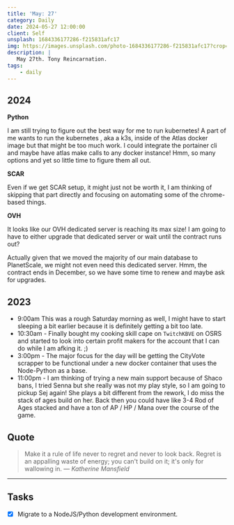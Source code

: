 ```yaml
---
title: 'May: 27'
category: Daily
date: 2024-05-27 12:00:00
client: Self
unsplash: 1684336177286-f215831afc17
img: https://images.unsplash.com/photo-1684336177286-f215831afc17?crop=entropy&cs=srgb&fm=jpg&ixid=MnwzNjM5Nzd8MHwxfHJhbmRvbXx8fHx8fHx8fDE2ODE3NDg2ODY&ixlib=rb-4.0.3&q=85
description: |
   May 27th. Tony Reincarnation.
tags:
    - daily
---
```


## 2024

**Python**

I am still trying to figure out the best way for me to run kubernetes!
A part of me wants to run the kubernetes , aka a k3s, inside of the Atlas docker image but that might be too much work.
I could integrate the portainer cli and maybe have atlas make calls to any docker instance! Hmm, so many options and yet so little time to figure them all out.


**SCAR**

Even if we get SCAR setup, it might just not be worth it, I am thinking of skipping that part directly and focusing on automating some of the chrome-based things.

**OVH**

It looks like our OVH dedicated server is reaching its max size!
I am going to have to either upgrade that dedicated server or wait until the contract runs out?

Actually given that we moved the majority of our main database to PlanetScale, we might not even need this dedicated server.
Hmm, the contract ends in December, so we have some time to renew and maybe ask for upgrades.

## 2023

- 9:00am This was a rough Saturday morning as well, I might have to start sleeping a bit earlier because it is definitely getting a bit too late.
- 10:30am - Finally bought my cooking skill cape on `TwitchKBVE` on OSRS and started to look into certain profit makers for the account that I can do while I am afking it. ;)
- 3:00pm - The major focus for the day will be getting the CityVote scrapper to be functional under a new docker container that uses the Node-Python as a base.
- 11:00pm - I am thinking of trying a new main support because of Shaco bans, I tried Senna but she really was not my play style, so I am going to pickup Sej again! She plays a bit different from the rework, I do miss the stack of ages build on her. Back then you could have like 3-4 Rod of Ages stacked and have a ton of AP / HP / Mana over the course of the game.

## Quote

> Make it a rule of life never to regret and never to look back. Regret is an appalling waste of energy; you can't build on it; it's only for wallowing in.
> — <cite>Katherine Mansfield</cite>

---

## Tasks

- [x] Migrate to a NodeJS/Python development environment.